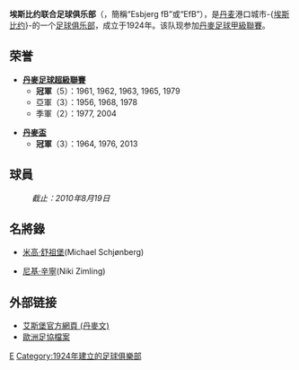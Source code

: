 {{noteTA|G1=uefa
|T=zh-hans:埃斯比约联合足球俱乐部; zh-hk:艾斯堡聯合足球會; zh-tw: 艾斯比約聯足球俱樂部;
|1=zh-hans:埃斯比约联合足球俱乐部; zh-hk:艾斯堡聯合足球會; zh-tw: 艾斯比約聯足球俱樂部;
|2=zh-hans:埃斯比约; zh-hk:艾斯堡; zh-tw: 艾斯比約聯;
}}
{{Football club infobox
| clubname   = 艾斯堡<br />''Esbjerg fB''
| image      = [[File:Football_efb_logo.png|200px]]
| fullname   = 埃斯比约联合足球俱乐部<br /> Esbjerg forenede<br /> Boldklubber
| founded    = 1924年7月23日
| ground     = [[蓝水竞技场|蓝水竞技场]]<br />（Blue Water Arena）
| city       = -{[[埃斯比约|埃斯比约]]}-
| capacity   = 18,000
| owner      = 宏愛大平台投資有限公司
| chairman   = Jørgen L. Jensen
| manager    = [[奧維·佩德森|奧維·佩德森]]<br />（Ove Pedersen）
| league     = [[丹麥足球甲級聯賽|丹麥足球甲級聯賽]]
| season     = 2019–20
| position   = 丹超，第 13 位（降班）
| shirtsupplier = [[茵寶|Umbro]]
| shirtsponsors = Syd Energi
| pattern_la1=|pattern_b1=_esbjerg0910|pattern_ra1=
| leftarm1=2547A1|body1=2547A1|rightarm1=2547A1|shorts1=2547A1|socks1=FFFFFF
| pattern_la2=|pattern_b2=_esbjerg0910|pattern_ra2=
| leftarm2=80508B|body2=80508B|rightarm2=80508B|shorts2=80508B|socks2=80508B
}}
'''埃斯比约联合足球俱乐部'''（{{lang-da|Esbjerg forenede Boldklubber}}，簡稱“Esbjerg fB”或“EfB”），是[[丹麦|丹麦]]港口城市-{[[埃斯比约|埃斯比约]]}-的一个[[足球俱乐部|足球俱乐部]]，成立于1924年。该队现参加[[丹麥足球甲級聯賽|丹麥足球甲級聯賽]]。

== 荣誉 ==
*'''[[丹麥足球超級聯賽|丹麥足球超級聯賽]]'''
**'''冠軍'''（5）：1961, 1962, 1963, 1965, 1979
**亞軍（3）：1956, 1968, 1978
**季軍（2）：1977, 2004

*'''[[丹麥盃|丹麥盃]]'''
**'''冠軍'''（3）：1964, 1976, 2013

== 球員 ==
:''截止：2010年8月19日''

{{fs start}}
{{fs player|no=1|nat=FIN|name=[[魯卡斯·夏迪奇|魯卡斯·夏迪奇]]|pos=GK}}
{{fs player|no=2|nat=DEN|name=[[傑安·漢臣|傑安·漢臣]]|pos=DF}}
{{fs player|no=3|nat=SWE|name=[[費特歷·列斯普|費特歷·列斯普]]|pos=DF}} 
{{fs player|no=5|nat=DEN|name=[[湯馬士·加素|湯馬士·加素]]|pos=DF}}
{{fs player|no=6|nat=SWE|name=[[米高·雷利|米高·雷利]]|pos=MF}}
{{fs player|no=7|nat=DEN|name=[[謝斯柏·佐真遜|謝斯柏·佐真遜]]|pos=MF}}
{{fs player|no=8|nat=SWE|name=[[馬田·費博克|馬田·費博克]]|pos=MF}}
{{fs player|no=9|nat=ISL|name=[[阿奴·史馬拉臣|阿奴·史馬拉臣]]|pos=FW}}
{{fs player|no=10|nat=NED|name=[[添姆·贊臣|添姆·贊臣]]|pos=FW}}
{{fs player|no=11|nat=DEN|name=[[彼得·紐文|彼得·紐文]]|pos=MF}}
{{fs player|no=12|nat=NGA|name=[[艾曼奴·烏卡柏|艾曼奴·烏卡柏]]|pos=FW}}
{{fs player|no=13|nat=DEN|name=[[奇雲·干保爾|奇雲·干保爾]]|pos=DF}}
{{fs player|no=14|nat=SWE|name=[[鍾斯·古斯-艾沙尼|鍾斯·古斯-艾沙尼]]|pos=FW}}
{{fs player|no=16|nat=DEN|name=[[拿斯·雲迪|拿斯·雲迪]]|pos=GK}}
{{fs mid}}
{{fs player|no=17|nat=DEN|name=[[奇雲·添姆|奇雲·添姆]]|pos=FW}}
{{fs player|no=18|nat=DEN|name=[[謝普·美爾|謝普·美爾]]|pos=MF}}
{{fs player|no=20|nat=DEN|name=[[基尼·祖柏特|基尼·祖柏特]]|pos=FW}}
{{fs player|no=21|nat=DEN|name=[[施巴遜·安達臣|施巴遜·安達臣]]|pos=MF}}
{{fs player|no=22|nat=DEN|name=[[謝斯柏·蘭治|謝斯柏·蘭治]]|pos=FW}}
{{fs player|no=23|nat=DEN|name=[[祖拿斯·路臣|祖拿斯·路臣]]|pos=DF}}
{{fs player|no=24|nat=DEN|name=[[尼古拉·賀治|尼古拉·賀治]]|pos=DF}}
{{fs player|no=25|nat=ISL|name=[[根拿·杜華臣|根拿·杜華臣]]|pos=FW}}
{{fs player|no=26|nat=DEN|name=[[米基爾·雲迪堡|米基爾·雲迪堡]]|pos=MF}}
{{fs player|no=29|nat=DEN|name=[[馬田·拉舒堡|馬田·拉舒堡]]|pos=DF}}
{{fs player|no=30|nat=DEN|name=[[湯美·拉迪富治|湯美·拉迪富治]]|pos=GK}}
{{fs player|no=31|nat=DEN|name=[[蘇連·列基斯|蘇連·列基斯]]|pos=MF}}
{{fs player|no=32|nat=DEN|name=[[馬田·巴富維特|馬田·巴富維特]]|pos=FW}}
{{fs end}}

==名將錄==
* {{flagicon|DEN}} [[米高·舒祖堡|米高·舒祖堡]](Michael Schjønberg)
* {{flagicon|DEN}} [[尼基·辛寧|尼基·辛寧]](Niki Zimling)

== 外部链接 ==
*[http://www.efb.dk/fodbold/ 艾斯堡官方網頁 (丹麥文)] {{Wayback|url=http://www.efb.dk/fodbold/ |date=20120701055225 }}
*[http://www.uefa.com/teamsandplayers/teams/club=64140/domestic/index.html 歐洲足協檔案] {{Wayback|url=http://www.uefa.com/teamsandplayers/teams/club=64140/domestic/index.html |date=20191029143949 }}

[[Category:丹麦足球俱乐部|E]]
[[Category:1924年建立的足球俱樂部|Category:1924年建立的足球俱樂部]]